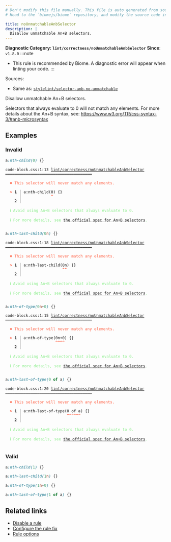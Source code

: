 ```yaml
---
# Don't modify this file manually. This file is auto generated from source, and you will lose your changes next time the website is built.
# Head to the `biomejs/biome` repository, and modify the source code in there.

title: noUnmatchableAnbSelector
description: |
  Disallow unmatchable An+B selectors.
---
```


**Diagnostic Category: `lint/correctness/noUnmatchableAnbSelector`**
<Tabs>
<TabItem label="CSS" icon="seti:css">
**Since**: `v1.8.0`
:::note
- This rule is recommended by Biome. A diagnostic error will appear when linting your code.
:::

Sources: 
- Same as: <a href="https://github.com/stylelint/stylelint/blob/main/lib/rules/selector-anb-no-unmatchable/README.md" target="_blank"><code>stylelint/selector-anb-no-unmatchable</code></a>

Disallow unmatchable An+B selectors.

Selectors that always evaluate to 0 will not match any elements.
For more details about the An+B syntax, see:
https://www.w3.org/TR/css-syntax-3/#anb-microsyntax

## Examples

### Invalid

```css
a:nth-child(0) {}
```

<pre class="language-text"><code class="language-text">code-block.css:1:13 <a href="https://biomejs.dev/linter/rules/no-unmatchable-anb-selector">lint/correctness/noUnmatchableAnbSelector</a> ━━━━━━━━━━━━━━━━━━━━━━━━━━━━━━━━━━━━━━<br /><br />  <strong><span style="color: Tomato;">✖</span></strong> <span style="color: Tomato;">This selector will never match any elements.</span><br />  <br />  <strong><span style="color: Tomato;">&gt;</span></strong> <strong>1 │ </strong>a:nth-child(0) &#123;&#125;<br />   <strong>   │ </strong>            <strong><span style="color: Tomato;">^</span></strong><br />    <strong>2 │ </strong><br />  <br />  <strong><span style="color: lightgreen;">ℹ</span></strong> <span style="color: lightgreen;">Avoid using An+B selectors that always evaluate to 0.</span><br />  <br />  <strong><span style="color: lightgreen;">ℹ</span></strong> <span style="color: lightgreen;">For more details, see </span><span style="color: lightgreen;"><a href="https://www.w3.org/TR/css-syntax-3/#anb-microsyntax">the official spec for An+B selectors</a></span><span style="color: lightgreen;">.</span><br />  <br /></code></pre>

```css
a:nth-last-child(0n) {}
```

<pre class="language-text"><code class="language-text">code-block.css:1:18 <a href="https://biomejs.dev/linter/rules/no-unmatchable-anb-selector">lint/correctness/noUnmatchableAnbSelector</a> ━━━━━━━━━━━━━━━━━━━━━━━━━━━━━━━━━━━━━━<br /><br />  <strong><span style="color: Tomato;">✖</span></strong> <span style="color: Tomato;">This selector will never match any elements.</span><br />  <br />  <strong><span style="color: Tomato;">&gt;</span></strong> <strong>1 │ </strong>a:nth-last-child(0n) &#123;&#125;<br />   <strong>   │ </strong>                 <strong><span style="color: Tomato;">^</span></strong><strong><span style="color: Tomato;">^</span></strong><br />    <strong>2 │ </strong><br />  <br />  <strong><span style="color: lightgreen;">ℹ</span></strong> <span style="color: lightgreen;">Avoid using An+B selectors that always evaluate to 0.</span><br />  <br />  <strong><span style="color: lightgreen;">ℹ</span></strong> <span style="color: lightgreen;">For more details, see </span><span style="color: lightgreen;"><a href="https://www.w3.org/TR/css-syntax-3/#anb-microsyntax">the official spec for An+B selectors</a></span><span style="color: lightgreen;">.</span><br />  <br /></code></pre>

```css
a:nth-of-type(0n+0) {}
```

<pre class="language-text"><code class="language-text">code-block.css:1:15 <a href="https://biomejs.dev/linter/rules/no-unmatchable-anb-selector">lint/correctness/noUnmatchableAnbSelector</a> ━━━━━━━━━━━━━━━━━━━━━━━━━━━━━━━━━━━━━━<br /><br />  <strong><span style="color: Tomato;">✖</span></strong> <span style="color: Tomato;">This selector will never match any elements.</span><br />  <br />  <strong><span style="color: Tomato;">&gt;</span></strong> <strong>1 │ </strong>a:nth-of-type(0n+0) &#123;&#125;<br />   <strong>   │ </strong>              <strong><span style="color: Tomato;">^</span></strong><strong><span style="color: Tomato;">^</span></strong><strong><span style="color: Tomato;">^</span></strong><strong><span style="color: Tomato;">^</span></strong><br />    <strong>2 │ </strong><br />  <br />  <strong><span style="color: lightgreen;">ℹ</span></strong> <span style="color: lightgreen;">Avoid using An+B selectors that always evaluate to 0.</span><br />  <br />  <strong><span style="color: lightgreen;">ℹ</span></strong> <span style="color: lightgreen;">For more details, see </span><span style="color: lightgreen;"><a href="https://www.w3.org/TR/css-syntax-3/#anb-microsyntax">the official spec for An+B selectors</a></span><span style="color: lightgreen;">.</span><br />  <br /></code></pre>

```css
a:nth-last-of-type(0 of a) {}
```

<pre class="language-text"><code class="language-text">code-block.css:1:20 <a href="https://biomejs.dev/linter/rules/no-unmatchable-anb-selector">lint/correctness/noUnmatchableAnbSelector</a> ━━━━━━━━━━━━━━━━━━━━━━━━━━━━━━━━━━━━━━<br /><br />  <strong><span style="color: Tomato;">✖</span></strong> <span style="color: Tomato;">This selector will never match any elements.</span><br />  <br />  <strong><span style="color: Tomato;">&gt;</span></strong> <strong>1 │ </strong>a:nth-last-of-type(0 of a) &#123;&#125;<br />   <strong>   │ </strong>                   <strong><span style="color: Tomato;">^</span></strong><strong><span style="color: Tomato;">^</span></strong><strong><span style="color: Tomato;">^</span></strong><strong><span style="color: Tomato;">^</span></strong><strong><span style="color: Tomato;">^</span></strong><strong><span style="color: Tomato;">^</span></strong><br />    <strong>2 │ </strong><br />  <br />  <strong><span style="color: lightgreen;">ℹ</span></strong> <span style="color: lightgreen;">Avoid using An+B selectors that always evaluate to 0.</span><br />  <br />  <strong><span style="color: lightgreen;">ℹ</span></strong> <span style="color: lightgreen;">For more details, see </span><span style="color: lightgreen;"><a href="https://www.w3.org/TR/css-syntax-3/#anb-microsyntax">the official spec for An+B selectors</a></span><span style="color: lightgreen;">.</span><br />  <br /></code></pre>

### Valid

```css
a:nth-child(1) {}
```

```css
a:nth-last-child(1n) {}
```

```css
a:nth-of-type(1n+0) {}
```

```css
a:nth-last-of-type(1 of a) {}
```

## Related links

- [Disable a rule](/linter/#disable-a-lint-rule)
- [Configure the rule fix](/linter#configure-the-rule-fix)
- [Rule options](/linter/#rule-options)

</TabItem>
</Tabs>


